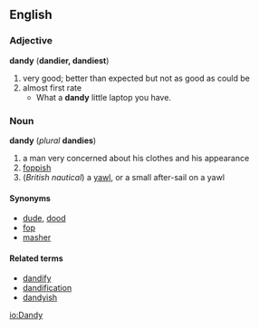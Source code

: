 ==English==
===Adjective===
'''dandy''' ('''dandier, dandiest''')
# very good; better than expected but not as good as could be 
# almost first rate
#* What a '''dandy''' little laptop you have.
===Noun===
'''dandy''' (''plural'' '''dandies''')
# a man very concerned about his clothes and his appearance
# [[fop]]pish
# (''British nautical'') a [[yawl]], or a small after-sail on a yawl
====Synonyms====
*[[dude]], [[dood]]
*[[fop]]
*[[masher]]
==== Related terms ====
*[[dandify]]
*[[dandification]]
*[[dandyish]]

[[io:Dandy]]